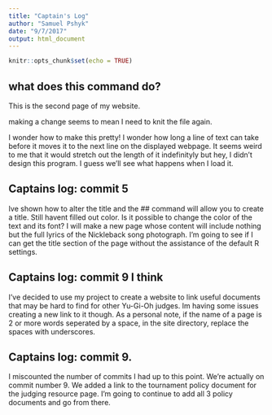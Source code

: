 ```yaml
---
title: "Captain's Log"
author: "Samuel Pshyk"
date: "9/7/2017"
output: html_document
---
```


```r
knitr::opts_chunk$set(echo = TRUE)
```

## what does this command do?

This is the second page of my website. 

making a change seems to mean I need to knit the file again. 

I wonder how to make this pretty!
I wonder how long a line of text can take before it moves it to the next line on the displayed webpage. It seems weird to me that it would stretch out the length of it indefinityly but hey, I didn't design this program. I guess we'll see what happens when I load it.

## Captains log: commit 5

Ive shown how to alter the title and the ## command will allow you to create a title. Still havent filled out color. Is it possible to change the color of the text and its font? I will make a new page whose content will include nothing but the full lyrics of the Nickleback song photograph. I'm going to see if I can get the title section of the page without the assistance of the default R settings. 

## Captains log: commit 9 I think

I've decided to use my project to create a website to link useful documents that may be hard to find for other Yu-Gi-Oh judges. Im having some issues creating a new link to it though. As a personal note, if the name of a page is 2 or more words seperated by a space, in the site directory, replace the spaces with underscores. 

## Captains log: commit 9. 
I miscounted the number of commits I had up to this point. We're actually on commit number 9. We added a link to the tournament policy document for the judging resource page. I'm going to continue to add all 3 policy documents and go from there. 